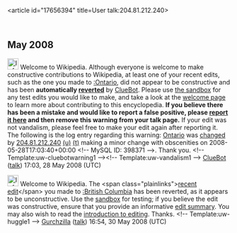 <article id="17656394" title=User talk:204.81.212.240>
	<talkpage id="17656394" title="User talk:204.81.212.240">


== May 2008 ==
[[Image:Information.svg|left|25px]] Welcome to Wikipedia. Although everyone is welcome to make constructive contributions to Wikipedia, at least one of your recent edits, such as the one you made to [[:Ontario]], did not appear to be constructive and has been '''automatically [[Help:Reverting|reverted]]''' by [[User:ClueBot|ClueBot]].  Please use [[Wikipedia:Sandbox|the sandbox]] for any test edits you would like to make, and take a look at the [[Wikipedia:Introduction|welcome page]] to learn more about contributing to this encyclopedia.  '''If you believe there has been a mistake and would like to report a false positive, please [[User:ClueBot/FalsePositives|report it here]] and then remove this warning from your talk page.'''  If your edit was not vandalism, please feel free to make your edit again after reporting it. The following is the log entry regarding this warning: [[Ontario]] was [http://en.wikipedia.org/w/index.php?title=Ontario&amp;diff=215534625&amp;oldid=215534296 changed] by [[Special:Contributions/204.81.212.240|204.81.212.240]] [[User:204.81.212.240|(u)]] [[User talk:204.81.212.240|(t)]] making a minor change with obscenities on 2008-05-28T17:03:40+00:00 &lt;!-- MySQL ID: 398371 --&gt;. Thank you. &lt;!-- Template:uw-cluebotwarning1 --&gt;&lt;!-- Template:uw-vandalism1 --&gt; [[User:ClueBot|ClueBot]] ([[User talk:ClueBot|talk]]) 17:03, 28 May 2008 (UTC)

[[Image:Information.png|25px]] Welcome to Wikipedia. The &lt;span class=&quot;plainlinks&quot;&gt;[http://en.wikipedia.org/wiki/British_Columbia?diff=215998344 recent edit]&lt;/span&gt; you made to [[:British Columbia]] has been reverted, as it appears to be unconstructive. Use the [[Wikipedia:Sandbox|sandbox]] for testing; if you believe the edit was constructive, ensure that you provide an informative [[Help:Edit summary|edit summary]]. You may also wish to read the [[Wikipedia:Introduction|introduction to editing]]. Thanks. &lt;!-- Template:uw-huggle1 --&gt; [[User:Gurchzilla|Gurchzilla]] ([[User talk:Gurchzilla|talk]]) 16:54, 30 May 2008 (UTC)
	</talkpage>
</article>